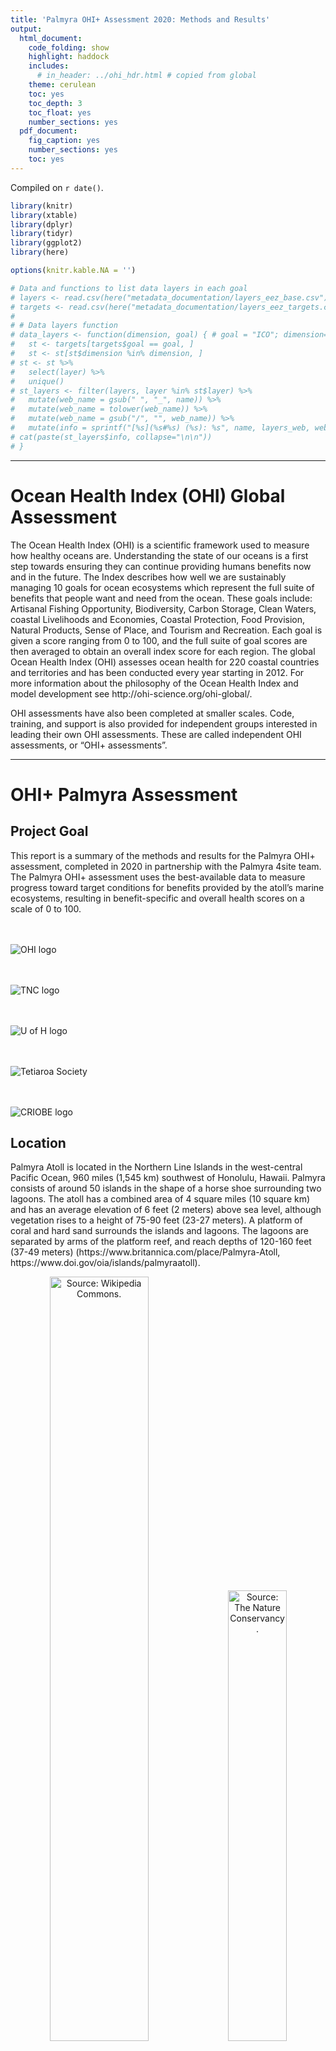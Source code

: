 ```yaml
---
title: 'Palmyra OHI+ Assessment 2020: Methods and Results'
output:
  html_document:
    code_folding: show
    highlight: haddock
    includes:
      # in_header: ../ohi_hdr.html # copied from global
    theme: cerulean
    toc: yes
    toc_depth: 3
    toc_float: yes
    number_sections: yes
  pdf_document:
    fig_caption: yes
    number_sections: yes
    toc: yes
---
```


Compiled on `r date()`.

```r

library(knitr)
library(xtable)
library(dplyr)
library(tidyr)
library(ggplot2)
library(here)

options(knitr.kable.NA = '')

# Data and functions to list data layers in each goal 
# layers <- read.csv(here("metadata_documentation/layers_eez_base.csv"))
# targets <- read.csv(here("metadata_documentation/layers_eez_targets.csv"))
# 
# # Data layers function
# data_layers <- function(dimension, goal) { # goal = "ICO"; dimension=c("status", "trend")
#   st <- targets[targets$goal == goal, ]
#   st <- st[st$dimension %in% dimension, ]
# st <- st %>%
#   select(layer) %>%
#   unique()
# st_layers <- filter(layers, layer %in% st$layer) %>%
#   mutate(web_name = gsub(" ", "_", name)) %>%
#   mutate(web_name = tolower(web_name)) %>%
#   mutate(web_name = gsub("/", "", web_name)) %>%
#   mutate(info = sprintf("[%s](%s#%s) (%s): %s", name, layers_web, web_name, layer, description))
# cat(paste(st_layers$info, collapse="\n\n"))
# }
```

***

# Ocean Health Index (OHI) Global Assessment

The Ocean Health Index (OHI) is a scientific framework used to measure how healthy oceans are. Understanding the state of our oceans is a first step towards ensuring they can continue providing humans benefits now and in the future. The Index describes how well we are sustainably managing 10 goals for ocean ecosystems which represent the full suite of benefits that people want and need from the ocean. These goals include: Artisanal Fishing Opportunity, Biodiversity, Carbon Storage, Clean Waters, coastal Livelihoods and Economies, Coastal Protection, Food Provision, Natural Products, Sense of Place, and Tourism and Recreation. Each goal is given a score ranging from 0 to 100, and the full suite of goal scores are then averaged to obtain an overall index score for each region. The global Ocean Health Index (OHI) assesses ocean health for 220 coastal countries and territories and has been conducted every year starting in 2012. For more information about the philosophy of the Ocean Health Index and model development see http://ohi-science.org/ohi-global/. 

OHI assessments have also been completed at smaller scales. Code, training, and support is also provided for independent groups interested in leading their own OHI assessments. These are called independent OHI assessments, or “OHI+ assessments”.

***

# OHI+ Palmyra Assessment

## Project Goal

This report is a summary of the methods and results for the Palmyra OHI+ assessment, completed in 2020 in partnership with the Palmyra 4site team. The Palmyra OHI+ assessment uses the best-available data to measure progress toward target conditions for benefits provided by the atoll’s marine ecosystems, resulting in benefit-specific and overall health scores on a scale of 0 to 100. 

<div class = "row">
<div class = "col-md-2">
<br><br>![OHI logo](images/ohi-logo.jpg)
</div>

<div class = "col-md-2">
<br><br>![TNC logo](images/tnc-logo.svg)
</div>

<div class = "col-md-4">
<br><br>![U of H logo](images/uhm-logo.png)
</div>

<div class = "col-md-2">
<br><br>![Tetiaroa Society](images/TS-logo.png)
</div>

<div class = "col-md-2">
<br><br>![CRIOBE logo](images/CRIOBE-logo.jpg)
</div>
</div>


## Location

Palmyra Atoll is located in the Northern Line Islands in the west-central Pacific Ocean, 960 miles (1,545 km) southwest of Honolulu, Hawaii. Palmyra consists of around 50 islands in the shape of a horse shoe surrounding two lagoons. The atoll has a combined area of 4 square miles (10 square km) and has an average elevation of 6 feet (2 meters) above sea level, although vegetation rises to a height of 75-90 feet (23-27 meters). A platform of coral and hard sand surrounds the islands and lagoons. The lagoons are separated by arms of the platform reef, and reach depths of 120-160 feet (37-49 meters) (https://www.britannica.com/place/Palmyra-Atoll, https://www.doi.gov/oia/islands/palmyraatoll).

<center>
![Source: [Wikipedia Commons](https://commons.wikimedia.org/wiki/File:Palmyra_Atoll_in_United_States.svg).](images/Palmyra_Atoll_map.png){width=56%} ![Source: [The Nature Conservancy](https://www.nature.org/en-us/get-involved/how-to-help/places-we-protect/palmyra-atoll/).](images/Aerial-Palmyra-Atoll.jpg){width=43%}
</center>

## History

Palmyra Atoll was sighted in 1798 by an American ship, which did not land; but in 1802, the American ship Palmyra made landfall. The atoll was annexed by the Kingdom of Hawaii in 1862 and by Britain in 1889. In 1898 the United States annexed Palmyra as part of the Hawaiian Islands territory (https://www.britannica.com/place/Palmyra-Atoll). 

In the 1940s, the U.S. Navy stationed 6,000 sailors in the atoll. They dredged a seaplane runway which merged the atoll’s two western lagoons into one, and a causeway was built on the remaining reef. The sailors also joined three of the islands into one and built a land plane runway about one mile long, which the U.S. Air Force used until 1961 (https://www.doi.gov/oia/islands/palmyraatoll).

The Nature Conservancy (TNC) purchased Palmyra Atoll in December 2000 from the Fullard-Leo family to protect its unique ecosystem and establish a center for scientific investigation (https://www.nature.org/en-us/about-us/where-we-work/united-states/hawaii/stories-in-hawaii/palmyra-175-years-of-science/). It was declared a U.S. National Wildlife Refuge in January 2001, and includes submerged lands and associated waters out to 12 nautical miles from the atoll (https://www.fws.gov/refuge/Palmyra_Atoll/about.html). Palmyra was designated part of the Pacific Remote Islands Marine National Monument on January 6, 2009, which includes Palmyra Atoll National Wildlife Refuge within its boundaries, and protects it further out to 50 nautical miles (https://www.nature.org/en-us/get-involved/how-to-help/places-we-protect/palmyra-atoll/).


## Natural History

Palmyra’s native vegetation supports one of the largest remaining undisturbed stands of Pisonia beach forest in the Pacific, including native varieties of ferns and shrubs. The atoll’s rich intertidal sand and mudflats provide attractive resting and feeding grounds for migratory seabirds and shorebirds. Sooty terns, red- and white-tailed tropicbirds, several species of boobies, great frigate birds, and white terns are some of the common bird species that nest on Palmyra. The second largest red-footed booby colony in the world is found on the atoll, and more than 200 bristle-thighed curlews, whose worldwide population estimate is only 6,000 individuals, spend their winters on Palmyra. Palmyra’s waters are home to stony corals, giant clams, and over 400 species of fish, and are frequented by Pacific bottle-nosed dolphins, spinner dolphins, and melon headed whales. Threatened green and endangered hawksbill turtles are also found within the lagoon and waters surrounding the atoll. Large populations of the world’s largest land invertebrate, the coconut crab, inhabit Palmyra’s forests along with other crabs (https://www.fws.gov/refuge/Palmyra_Atoll/wildlife_and_habitat/index.html).

Rainforest once dominated the atoll, but copra farming, black rats, and deforestation by the U.S. military during World War II reduced Palmyra’s rainforest to a few patches. Thick groves of introduced coconut palms took its place, which are ill-suited for seabirds. There was a resurgence of native bird and plant life after rats were eradicated from Palmyra in 2011, and a major native rainforest restoration project is now underway. The aim of this project is to flip forest dominance and restore ecological balance to the atoll, which will maximize the seabird-driven nutrient cycle and increase terrestrial and marine ecosystem resilience to climate change impacts (https://www.nature.org/en-us/get-involved/how-to-help/places-we-protect/palmyra-atoll/). 

***

# Maybe a quick summary of the overall results and conclusions.
- paragraph of overall, notable/interesting results
- flower plot
- table: quickly describes goal, score, (data?, reference point? trend?)

***

# Goals: Methods/Result

## Goals Included in Palmyra OHI+ Assessment:

The following goals were included in the Palmyra OHI+ assessment.

### Biodiversity (BD)

People value biodiversity in particular for its existence value. This goal assesses the conservation status of species based on the best available data through two sub-goals: Species (SPP) and Habitats (HAB). Species were assessed because they are what one typically thinks of in relation to biodiversity. Because only a small proportion of marine species worldwide have been mapped and assessed, we also assessed habitats as part of this goal, and considered them a proxy for condition of the broad suite of species that depend on them. We calculate each of these sub-goals separately and weight them equally when calculating the overall goal score.    

#### Habitats (HAB)

The Habitats sub-goal measures the average condition of habitats present on the island that provide critical habitat for a broad range of species. This sub-goal is considered a proxy for the condition of the broad suite of species on Palmyra. The atoll currently supports one of the best remaining coastal strand forests in the world (https://www.islandconservation.org/palmyra-atoll/). Given the importance of this ecosystem, both terrestrial and marine habitats are included in this assessment.   

**Current Status**  

The Habitats sub-goal includes coral reef habitats and rainforest habitats. A score is found for each habitat and then the average is taken to give an overall status score.
<br>   
*Coral Reefs*   

Four zones were used to calculate the coral reef status: back reef, reef crest, fore reef, and lagoon. 

Original raw data included 10 different zones, as shown in the map in Figure 4.1A. The following zones were grouped together to form the four reef zones of interest, as shown on the map in Figure 4.1B:    

 - Back Reef: Not grouped with any other zone   
 - Reef Crest: Reef Crest and Fore Reef  
 - Fore Reef: Bank/Shelf and Bank/Shelf Escarpment      
 - Lagoon: Lagoon and Channel  

<center>
![coral_zones_raw](images/coral_zones_raw.png){width=70%} ![coral_zones_reclass](images/coral_zones_reclassified.png){width=70%}  
</center>
***Figure 4.1 Coral zones.** Map A (top) displays coral zones as shown in the raw data and map B (bottom) shows the coral zones as they have been reclassified for this assessment.* <br>     
The fore reef is reassigned to part of the reef crest to better reflect the position of those data points on the reef. The Bank/Shelf and Bank/Shelf Escarpment are then grouped together and renamed as the fore reef with an additional designation to differentiate the western fore reef and the eastern fore reef. Based on a map of Palmyra, the longitude line 162.075 will be used to divide the fore reef into western and eastern. These groupings follow the zones delineated by NOAA in the Coral Reef Ecosystems Monitoring Report for the Pacific Remote Islands Marine National Monument, available [here](https://repository.library.noaa.gov/view/noaa/23421).  
 
Coral condition is based on the percent of live coral cover in each of the zones. The reference point, or target live coral cover range, for each zone is:   

 - Back Reef:  10-50% live coral cover  
 - Reef Crest: 10-50% live coral cover      
 - Fore Reef:  50-90% live coral cover     
 - Lagoon:     10-50% live coral cover       

The western and eastern fore reef both have the same reference point.   

Coral reef status is first calculated for each zone. The status is calculated as the area of the reef zone falling within or above the reference point category divided by the total area of the reef zone (Equation 4.1).     

$$
status_{zone}~=~\frac { A_{ref} } { A_{total} },  ~~(Eq~4.1) 
$$  

Where $A_{ref}$ is the area of the reef zone falling within or above the reference point category and $A_{total}$ is the total area of the reef zone. For the status calculation we adjust the area of the lagoon to include only the area of the lagoon where coral can reasonably grow. Other zones are not area adjusted due to incomplete knowledge and data. In the future adjusting the area of all zones to include only the area where coral can be expected to grow would strengthen this analysis.          

The overall status score is calculated as the area weighted mean of the status score for each zone. Here we use the total area of the lagoon.
<br>   
*Rainforests*   

The rainforest condition is based on the land area of the rainforest. Invasive coconut palms (*Cocos nucifera*) are limiting the land area that can be occupied by native rainforests. Palmyra has planned coconut palm removal activities, which they hope will increase the land area of native forests.   

The raw data included four vegetation categories: native forests, *Scaevola*, non-vegetated areas, and *Cocos nucifera* (coconut palm). The native forest and *Scaevola* categories were grouped together to find the total forest land area. Non-vegetated areas were excluded from the analysis.   

The rainforest habitat status is calculated based on the area of rainforest currently present compared to the area of rainforest that would exist once 95% of the historic area of coconut palm has been removed (Equation 4.2). The reference point is the rainforest and coconut palm area in 2001.    

$$
status~=~ \frac { A_{current} } { A_{potential} }, ~~(Eq ~4.2) 
$$  

The current rainforest area ($A_{current}$) km^2^ is based on the Burnett, M.W. *et al.* 2019 study where forest is defined as the total area of the *Scaevola* and native forest categories.    

The potential rainforest area ($A_{potential}$) km^2^ is based on a 2001 satellite image showing approximately 43% of the islands are dominated by coconut plantations and 48.2% of the islands are dominated by other vegetation communities as discussed in the [USGS Terrestrial Management Plan](https://pubs.usgs.gov/of/2011/1007/pdf/ofr20111007.pdf). The remaining 8.8% is assumed to be non-vegetated and is excluded from this analysis. The total land area ($A_{total}$) used in these calculations (2.46 km^2^) was derived from a study completed in 2000 (referenced in Burnett *et al* 2019), which is the closest land estimate we could obtain to the 2001 satellite image. The potential rainforest area is calculated as the land area added once 95% of the historic palm plantations are removed plus the original 48.2% of land area that was dominated by rainforests (Equations 4.3 - 4.5).     

$$
A_{potential}~=~A_{added}~+~A_{original} , ~~(Eq ~4.3)
$$

And where   

$$
A_{added}~=~0.95~*~(0.43~*~A_{total}), ~~(Eq~ 4.4)
$$   
$$
A_{original}~=~0.482~*~A_{total}, ~~(Eq~4.5)
$$   

**Trend** 
<br>   
*Coral Reefs* 

The benthic habitat mapping project used to calculate the current status was the first study of its kind on Palmyra Atoll. As no similar studies have been done previously which estimate historic live coral cover across the different reef zones, an estimate of coral trend was derived from the OHI Global Assessment. The OHI global trend data are calculated as a linear trend in coral condition, on a per country basis across all available data from 1975-2006. More information on the coral trend method can be found in the [OHI Global Methods](https://raw.githack.com/OHI-Science/ohi-global/published/documents/methods/Supplement.html#62_biodiversity) documentation, Section 6.2.1. No coral trend was available for Palmyra in the OHI Global Assessment, so instead it was estimated by averaging the trend in coral reef habitats for all countries in Micronesia.
<br>   
*Rainforests* 

The trend in rainforest condition is calculated as the rate of change in forest area per year from 2005-2019. The trend is the five year average change in rainforest area. The linear trend is calculated based on rainforest area in 2005, 2010, 2016, and 2019. 
<br>   
**Data**   

_Status and trend_

```r
#data_layers(goal="HAB", dimension=c("status", "trend"))
```

_Pressure_

```r
#data_layers(goal="HAB", dimension=c("pressure"))
```

_Resilience_

```r
#data_layers(goal="HAB", dimension=c("resilience"))
```
<br> 
**Data Citations**
<br>   
*Coral Reefs* 

Data to calculate the current status of coral reefs were gathered from National Centers for Coastal Ocean Science (NCCOS) benthic habitat mapping project for Palmyra Atoll, completed in 2011. The data are available for download [here](https://products.coastalscience.noaa.gov/collections/benthic/e58palmyra/#horizontalTab3).    

Date Downloaded: June 30, 2020

Citation: U.S. Department of Commerce, National Oceanic and Atmospheric Administration, National Center for Coastal Ocean Sciences. (2011). Palmyra Habitat Maps [Data file]. Retrieved from https://products.coastalscience.noaa.gov/collections/benthic/e58palmyra/
<br>   
*Rainforests* 

Data to calculate the current status of rainforests were gathered from a recent publication on coconut palms in Palmyra completed in 2019. Data were downloaded from Table A1, available [here](https://www.tandfonline.com/doi/figure/10.1080/01431161.2019.1594440?scroll=top&needAccess=true). 

Date Downloaded: July 8, 2020

Citation: Burnett, M.W. *et al.* (2019). "Quantifying coconut palm extent on Pacific islands using spectral textural analysis of very high resolution imagery". *International Journal of Remote Sensing* 40(19): 7329-7355   
  [Available here](https://www.tandfonline.com/doi/epub/10.1080/01431161.2019.1594440?needAccess=true). 
  
2001 Reference Point: The 2001 reference point comes from a satellite image of the island that is discussed in the 2011 Terrestrial Forest Management Plan.  

Citation: Hathaway, S.A., McEachern K., & Fisher, R.N. (2011). "Terrestrial Forest Management Plan for Palmyra Atoll". U.S. Geological Survey Open-File Report 2011-1007.  
  [Available here](https://permanent.fdlp.gov/gpo119875/ofr20111007.pdf)  
  
There have been no studies using the same methodology to track the area of forests and coconut palm on the island over time. Therefore, data to calculate the trend in rainforest condition are estimated from three additional studies that included some estimate of percent cover of coconut palms and total land area.    

2005: The 2005 data was obtained from Alex Wegmann at The Nature Conservancy on July 31, 2020. Shapefiles were compiled as part of Alex Wegmann's PhD dissertation.  

2010: The 2010 data is estimated from a study on invasive rats that quantified the percent of land area on each islet occupied by *Cocos nucifera* (Table 1).    

Citation: Lafferty, K.D. et al. (2010). "Stomach nematodes (*Mastophorus muris*) in rats (*Rattus rattus*) are associated with coconut (*Cocos nucifera*) habitat at Palmyra Atoll. *Journal of Parasitology* 96(1): 16-20.   
  [Available here](https://bioone.org/journals/Journal-of-Parasitology/volume-96/issue-1/GE-2180.1/Stomach-Nematodes-Mastophorus-muris-in-Rats-Rattus-rattus-Are-Associated/10.1645/GE-2180.1.full)   
  
2016: The 2016 data is estimated using a U.S. Geological Survey vegetation community mapping project for Palmyra Atoll. Vegetation maps were completed in October 2016 and published in June 2019. Data is available for download [here](https://www.sciencebase.gov/catalog/item/5c66fc5be4b0fe48cb3aca49).   

Date Downloaded: July 2, 2020  

Citation: Struckhoff, M.A., 2019, Woody species crown and vegetation community data, Palmyra Atoll, 2016: U.S. Geological Survey data release, https://doi.org/10.5066/P9GMPVIO.  
<br>   

#### Species (SPP)

The Species sub-goal aims to assess the average condition of species in Palmyra. Both marine and terrestrial species are included in this sub-goal.    
 
**Current Status** 

A list of species occurring in Palmyra was created using IUCN range maps and supplemented with fish and bird lists obtained from The Nature Conservancy for a total of 587 species. Species condition was pulled from the IUCN Red List (IUCN 2020).   

The reference point for the Species sub-goal is all species have an IUCN status of "Least Concern".   

Threat weights, were assigned based on the IUCN threat categories status of each species, following the weighting schemes developed by Butchart *et al* (2007) (Table 4.1). For the purposes of this analysis, we included only data for extant species for which sufficient data were available to conduct an assessment. We did not include the Data Deficient classification as assessed species following previously published guidelines for a mid-point approach (Schipper *et al.* 2008; Hoffmann *et al.* 2010).
<br>   
***Table 4.1. Weights for assessment of species status based on IUCN risk categories.***

| Risk Category   | IUCN code | Weight|
|-----------------|-----------|-------|
| Least Concern   |     LC    |  0.0  |  
| Near Threatened |     NT    |  0.2  |
| Vulnerable      |     VU    |  0.4  |
| Endangered      |     EN    |  0.6  |
| Critically Endangered | CR  |  0.8  |
| Extinct         |     EX    |  1.0  |   
  
The species fall within 10 different taxonomic classes and to avoid over weighting, the status is first calculated for each class as the average of the extinction risk scores. An overall extinction risk status is then found by averaging the extinction risk score of all 10 classes. Finally, the score is rescaled so a risk factor of 0.75 is equal to zero (Equation 4.6).   

$$
status~=~ \frac { (0.75~-~risk_{avg}) } {0.75}, ~~~~(Eq ~4.6)
$$   

Where $risk_avg$ is the average extinction risk score, found by averaging the mean extinction risk score of all 10 classes. 

This assigns a score of 0 when 75% species are extinct, a level comparable to the five documented mass extinctions (Barnosky *et al.* 2011) and would constitute a catastrophic loss of biodiversity.
<br>    
**Trend** 

The species trend is calculated using data the IUCN provides for current and past assessments of species. Discrete species assessments between 1965-2020 are used to estimate annual change in IUCN risk status for each species. Species trend is evaluated for species with more than two past assessments. Trend for species with less than two past assessments is estimated using the population trend noted in species history information. We then summarize these species trend values for each region using the same general approach used to calculate status.
<br>   
**Data**

_Status and trend_

```r
#data_layers(goal="SPP", dimension=c("status", "trend"))
```

_Pressure_

```r
#data_layers(goal="SPP", dimension=c("pressure"))
```

_Resilience_

```r
#data_layers(goal="SPP", dimension=c("resilience"))
```
<br> 
**Data Citations**   

The original species list, species condition and historic assessments are based on the IUCN Red List.    

Date Accessed: June 9, 2020   

Citation: IUCN 2020. IUCN Red List of Threatened Species. Version 2020-1 <www.iucnredlist.org>.  

Additional species lists were provided by Alex Wegmann at The Nature Conservancy on July 8, 2020
<br>   

### Clean Waters (CW)

People value marine waters that are free of pollution and debris for aesthetic and health reasons. Although Palmyra has a limited population, people are sensitive to pollution and debris in areas they access for recreation or other purposes as well as for simply knowing that clean waters exist. Due to limited data availability, this goal includes two sources of pollution - marine debris and soil contamination. The main source of pollution on the island is marine debris from the fishing aggregation devices (FADs) and the military history of the island has left a legacy of soil contamination. The overall Clean Waters score is the geometric mean of these two layer scores. This goal scores highest when the contamination level is zero.
<br>   
**Current Status**   
The current status for the Clean Waters goal is the geometric mean of the status of the two layers: marine debris and soil contamination.
<br>   
*Marine Debris*  

Marine debris current status is calculated based on the number of annual grounded FADs. The reference point for marine debris is to reduce FAD groundings by 50% of the highest annual recorded number of groundings between 2009-2019. The highest annual groundings occurred in 2016, with 12 groundings, so the reference point will be 6 annual FAD groundings. Any year where six or less FAD groundings were recorded will receive a perfect score.

The current status is scaled between 0-1 by subtracting the reference point from the number of groundings and then dividing by the reference point (Equation 4.7).     

$$
status~=~ \frac { (fad_{y}~-~fad_{ref}) } { fad_{ref} }, ~~~(Eq ~4.7)
$$   

Where $fad_{y}$ is the yearly number of recorded FAD groundings and $fad_{ref}$ is the reference point number of 6 annual FAD groundings.  

This gives high scores to years with greater levels of marine debris. This status is used as a pressure layer. The final status layer for the Clean Waters goal is the inverse of this status score, found using 1 - status.
<br>   
*Soil Contamination*   

The current status is based on the observed concentration of each element (mg/kg wet weight). A total of 155 sites were sampled in 2008 and an additional 41 sites were sampled in 2010. At each site concentrations were recorded for 13 elements: antimony (Sb), arsenic (As), chromium (Cr), cobalt (Co), copper (Cu), iron (Fe), lead (Pb), manganese (Mn), nickel (Ni), phosphorus (P), sulfur (S), titanium (Ti), and zinc (Zn). However, only 9 elements are included in the analysis. Iron is generally considered non-toxic and titanium, sulfur, and phosphorus were detected but do not have established Threshold Effects Levels (TELs) or ecological soil screening levels (Eco-SSLs); therefore, they will be excluded from the analysis.  

Two different reference levels will be used to scale the contamination scores from 0-1. A TEL will be used to first scale values from 0 - 0.5. Any observed concentration equal to the TEL will receive a score of 0.5. The TEL are the lower end of values below which harmful impacts are not likely to be observed. The upper end of the scores will be based on the Probable Effect Level (PEL); this represents a value above which harmful impacts are likely to be observed. Any observed concentration above the PEL will be assigned a score of 1.  

<u>TEL</u>   

TEL reference levels were assigned based on the TELs established by the U.S. Environmental Protection Agency for marine sediments and the lowest established Eco-SSLs for any taxonomic group. TEL and Eco-SSL values (mg/km dry weight) for the most frequently detected contaminants on Palmyra (Table 4.2) are replicated from Table 1 of Struckhoff *et al* 2018.
<br>   
***Table 4.2. Midpoint reference levels.** Threshold Effect Levels (TELs) and Ecological soil screening levels (Eco-SSLs) for the main contaminants found in soils around Palmyra. NA indicates a toxicity threshold has not been established. These values are used as the midpoint reference levels in the status calculation.*           

| Contaminant | Symbol | TEL   | Eco-SSL |
|-------------|--------|-------|---------|
| Antimony    | Sb     | NA    | 78      |
| Arsenic     | As     | 7.24  | 18      |
| Chromium    | Cr     | 52.3  | 26      |
| Colbalt     | Co     | NA    | 13      |
| Copper      | Cu     | 118.7 | 28      |
| Lead        | Pb     | 30.24 | 11      |
| Manganese   | Mn     | NA    | 220     |
| Nickel      | Ni     | 15.9  | 38      |
| Zinc        | Zn     | 124   | 46      |. 

TELs are used for marine sediments and the lowest Eco-SSL is used for soil samples. Where no TEL is established, the lowest Eco-SSL is used in its place. The table reports thresholds in mg/kg of dry weight, however most of the samples collected were made on moist samples. Struckoff *et al* 2018 notes:   

"Soil moisture values between 15 and 25% can reduce measured sample concentrations from 70 to 80% relative to lab-confirmed concentrations (U.S. Environmental Protection Agency, 2015). Given that most measurements were made on moist samples, XRF values reported above TELs or SSLs are conservative estimates of threshold exceedance."  

<u>PEL</u>   

For soil samples, the Canadian freshwater contamination PELs (mg/kg dry weight) are used (Table 4.3), as these are more conservative than the marine contamination levels. Consensus-based freshwater PELs were established in 2000. Concentrations were replicated from Table 3 in MacDonald *et al* 2000.
<br>   
***Table 4.3. Soil sample upper reference levels** Freshwater contamination Probable Effect Levels (PELs) for the main contaminants found in soils around Palmyra. These levels are used as the upper reference level for soil samples in the status calculation.*   

| Contaminant | Symbol | PEL   | 
|-------------|--------|-------|
| Arsenic     | As     | 17    |
| Chromium    | Cr     | 90    |
| Copper      | Cu     | 197   |
| Lead        | Pb     | 91.3  |
| Nickel      | Ni     | 36    |
| Zinc        | Zn     | 315   | 

Marine sediment PELs (mg/kg of dry weight) are obtained from NOAA guidelines established in 1999 (Table 4.4). These are called Effect Range Median (ERM) levels, which is the NOAA equivalent of PELs. Concentrations were obtained from Table 1 in the NOAA 1999 guidance.
<br>   
**Table 4.4. Marine sediment upper reference levels.** Marine sediment Probable Effect Levels (PELs) for the main contaminants found in soils around Palmyra. These levels are used as the upper reference level for marine sediment samples in the status calculation.*   

| Contaminant | Symbol | PEL   | 
|-------------|--------|-------|
| Arsenic     | As     | 70    |
| Chromium    | Cr     | 370   |
| Copper      | Cu     | 270   |
| Lead        | Pb     | 218   |
| Nickel      | Ni     | 51.6  |
| Zinc        | Zn     | 410   |

No PELs are available for Antimony, Colbalt, and Manganese. For these we will approximate an upper limit that is one order of magnitude higher than the established TEL or Eco-SSL.  

Contaminants are scaled 0-1 using a midpoint level, (TEL or ECO-SSl) and an upper level (PELs). A status is then calculated for each site using the geometric mean of the 9 contaminants (Equation 4.8).  
$$
status_{site} = \sqrt [ 9 ]{ As~*~Cr~*~Co~*~Cu~*~Pb~*~Mn~*~Ni~*~Sb~*~Zn ~},  ~~(Eq ~4.8)
$$ 
Finally, an overall status is found using an area weighted mean of the site status (Equation 4.9):      

$$ 
status~=~\frac { \displaystyle\sum _{ i=1 }^{ N }{ { A }_{ i }{ s }_{ i } } } { \displaystyle\sum _{ i=1 }^{ N } { A }_{ i } }, ~~(Eq ~4.9)
$$
where $A_i$ is the area and $s_i$ is the status of contamination for each site $i$.  

This gives high scores to years with greater levels of contamination. This status is used as a pressure layer. The final status layer for the Clean Waters goal is the inverse of this status score, found using 1 - status.
<br>   
**Trend**
<br>   
*Marine Debris*   

The trend in marine debris is calculated as the rate of change in the number of grounded fishing aggregation devices from 2014 - 2020.
<br>  
*Soil Contamination*   

This the first study on soil contamination done for Palmyra Atoll, although a second study is currently underway. Contamination sources are remnants of military action on the island during World War II. Based on the minimal change in current status from 2008 to 2010, we are assuming that there has been no change in contamination levels. Therefore, a trend of 0 is being used until additional information is obtained.
<br>   
**Data**

_Status and trend_

```r
#data_layers(goal="CW", dimension=c("status", "trend"))
```

_Pressure_

```r
#data_layers(goal="CW", dimension=c("pressure"))
```

_Resilience_

```r
#data_layers(goal="CW", dimension=c("resilience"))
```
<br> 
**Data Citations**   

*Marine Debris*   

Data to calculate the marine debris layer come from a table of FADs found ashore on Palmyra Atoll. Data were obtained from Alex Wegmann at The Nature Conservancy on July 8, 2020.
<br>   
*Soil Contamination*   

Data for this layer come from an elemental soil contamination study completed by the U.S. Geological Survey at sites on Palmyra Atoll in 2008 and 2010. Data were published in 2017 and can be accessed [here](https://www.sciencebase.gov/catalog/item/5925b2cae4b0b7ff9fb3ca3d).  

Date Downloaded: July 28, 2020   

Citation: Struckhoff, M.A., Papoulias, D.M., Orazio, C.E., Annis, M.L., Shaver, D.K. and Tillitt, D.E., 2017, Geospatial data of elemental contamination at Palmyra Atoll, 2008 and 2010: U.S. Geological Survey data release, https://doi.org/10.5066/F74F1P00  

The reference levels were obtained from the following sources:  

<u>TELs and Eco-SSLs</u>   

Citation: Struckhoff, M.A., Orazio, C.E., Tillitt, D.E., Shaver, D.K., and Papoulias, D.M. (2018). Mapping elemental contamination on Palmyra Atoll National Wildlife Refuge. *Marine Pollution Bulletin*, 128: 97-105. https://doi.org/10.1016/j.marpolbul.2017.12.065.  

<u>PELs and ERMs</u>   

Citation: MacDonald, D.D., Ingersol, C.G., and Berger, T.A. (2000). Development and Evaluation of Consensus-Based Sediment Quality Guidelines for Freshwater Contamination. *Archives of Environmental Contamination and Toxicology.* 39:20-31. DOI: 10.1007/s002440010075   
    Available [here](https://link.springer.com/content/pdf/10.1007/s002440010075.pdf)   

Citation: National Oceanic and Atmospheric Administration. (1999). Sediment Quality Guidelines developed for the National Status and Trend Program. 

### Habitat Services (HS)

The Habitat Services (HS) goal measures additional services provided by habitats on Palmyra in addition to supporting biodiversity. The Habitat Services goal is made up of two equally weighted sub-goals, Carbon Storage (CS) and Coastal Protection (CP).
<br>   

####  Carbon Storage (CS) 

The Carbon Storage sub-goal measures the health of carbon storing habitats. In Palmyra, the only Carbon Storage habitat is the terrestrial rainforest. We use data on habitat extent in the same manner as Biodiversity: Habitats sub-goal. Since only one habitat is included, there are no Carbon Storage weights used in the calculation.  

**Current Status**   

The Carbon Storage subgoal is based on the percent cover of native tree species on the island. 

The following tree species are included in the mapping project raw data and we have designated if they are native or nonnative (Table 4.5). Category designations were assigned based on species lists found in Tables 1 and 2 of the U.S. Geological Survey 2011 Terrestrial Forest Management Plan for Palmyra Atoll, found [here](https://permanent.fdlp.gov/gpo119875/ofr20111007.pdf).
<br>   
***Table 4.5. Tree species classifications.***   

| Species                      | Classification | 
|------------------------------|----------------| 
| *Araucaria*                  | Nonnative      |  
| *Artocarpus altilis*         | Nonnative      |
| *Barringtonia asiatica*      | Native         |
| *Calophyllum inophyllum*     | Nonnative      |  
| *Casuarina equisetifolia*    | Nonnative      |    
| *Coccoloba uvifera*          | Nonnative      |
| *Cocos nucifera*             | Nonnative      | 
| *Cordia subcordata*          | Native         |  
| *Guettarda speciosa*         | Native         | 
| *Heliotropium foertherianum* | Native         | 
| *Hernandia nymphaeifolia*    | Native         |    
| *Hibiscus tiliaceus*         | Nonnative      | 
| *Ipomoea*                    | Native         |     
| *Nephrolepis*                | Nonnative      |
| *Pandanus tectorius*         | Native         |  
| *Phymatosorus scolopendria*  | Native         |
| *Pisonia grandis*            | Native         |
| *Premna serratifolia*        | Native         | 
| *Scaevola taccada*           | Native         |
| *Terminalia catappa*         | Nonnative      |   
 
Unknown tree species and standing water were excluded from the analysis, as were *Ipomoea* and *Nephrolepis* since they are not trees.      

The reference point for Carbon Storage is 95% of the forest area dominated by native tree species.  
 
Current status is calculated as the current percent of forest dominated by native trees in year (y) over the reference point percentage (Equation 4.10).    

$$
status~=~ \frac {percent~cover_{y} } {percent~cover_{ref} }~,  ~~~(Eq ~4.10)
$$
<br>   
**Trend**   

The Carbon Storage trend will use the same data as the rainforest condition trend calculated for the Biodiversity: Habitats sub-goal. 

There is a lack of historic data categorizing forests as native or nonnative to the level of detail used in the Carbon Storage status calculation. Therefore, the best estimate for trend is based on the trend in the condition and extent of rainforest habitats. If rainforests are healthy and growing in extent, there will be better opportunities for carbon storage. For details on the methodology for calculating rainforest trend refer to the Biodiversity: Habitats sub-goal.
<br>   
**Data**  

_Status and trend_

```r
#data_layers(goal="CS", dimension=c("status", "trend"))
```

_Pressure_

```r
#data_layers(goal="CS", dimension=c("pressure"))
```

_Resilience_

```r
#data_layers(goal="CS", dimension=c("resilience"))
```
<br> 
**Data Citations**   

Data for the Carbon Storage status come from tree cover surveys completed as part of the U.S. Geological Survey vegetation community mapping project for Palmyra Atoll. Vegetation maps were completed in October 2016 and published in June 2019. The data is available for download [here](https://www.sciencebase.gov/catalog/item/5c66fc5be4b0fe48cb3aca49).    

Date Downloaded: July 7, 2020       

Citation: Struckhoff, M.A., 2019, Woody species crown and vegetation community data, Palmyra Atoll, 2016: U.S. Geological Survey data release, https://doi.org/10.5066/P9GMPVIO.  

The Carbon Storage trend uses the data from the rainforest trend calculated for the Biodiversity: Habitats subgoal. For details on the data used for calculating rainforest trend refer to the Biodiversity: Habitats sub-goal.  
<br>   

#### Coastal Protection (CP)

The Coastal Protection sub-goal measures the health of habitats that contribute to coastal protection from storm surge, flooding, and sea level rise. In Palmyra, the only Coastal Protection habitat are coral reefs. We use data on habitat extent in the same manner as the Biodiversity: Habitats sub-goal.   

**Current Status**   

The Coastal Protection current status is found using the condition and extent of coral reef habitat. Coral condition is the current condition of coral reef habitat relative to the reference point. This is the same as the coral status calculated in the Biodiversity: Habitats sub-goal. For more information about how the condition of coral reef status is calculated, refer to the methodology for the Biodiversity: Habitats sub-goal. The extent of coral reefs is calculated as the total reef area.   

The Coastal Protection status is calculated as the relative health of the habitats that provide coastal protection weighted by their area and protectiveness rank (Equation 4.11).     

$$
status~=~ \frac { (C~*~A~*~w) } { (A~*~w) }~, ~~~(Eq ~4.11) 
$$   

Where $C$ is the condition of coral habitats as defined above, $A$ is the area of coral reef habitat, and $w$ is the protectiveness rank for coral reefs. Coral reefs are the only habitat included in the Coastal Protection sub-goal for Palmyra, so the protectiveness rank and area cancels out, leaving the current status for Coastal Protection equivalent to the coral reef condition calculated in the Biodiversity: Habitats sub-goal.
<br>   
**Trend**   

The Coastal Protection trend will use the same data as the coral condition trend calculated for the Biodiversity: Habitats sub-goal. 

Coral condition is lacking historic data for all areas of the reef used to estimate current status (fore reef, reef crest, back reef, and lagoon). Therefore, the trend of coral condition will be estimated using the OHI global data. The OHI global trend data is calculated as a linear trend in coral condition, calculated on a per country basis across all available data from 1975-2006. More information on the coral trend method can be found in the [OHI Global Methods](https://raw.githack.com/OHI-Science/ohi-global/published/documents/methods/Supplement.html#62_biodiversity) documentation, Section 6.2.1. No coral trend was available for Palmyra in the OHI Global Assessment, so instead it was estimated by averaging the trend in coral reef habitats for all countries in Micronesia.
<br>   
**Data**   

_Status and trend_

```r
#data_layers(goal="CP", dimension=c("status", "trend"))
```

_Pressure_

```r
#data_layers(goal="CP", dimension=c("pressure"))
```

_Resilience_

```r
#data_layers(goal="CP", dimension=c("resilience"))
```
<br>    

**Data Citations**   

Coral reef extent and condition data are the same data used in the coral habitat status layer. Coral reef data were gathered from National Centers for Coastal Ocean Science (NCCOS) benthic habitat mapping project for Palmyra Atoll, completed in 2011. The data is available for download [here](https://products.coastalscience.noaa.gov/collections/benthic/e58palmyra/#horizontalTab3).    

Date Downloaded: June 30, 2020

Citation: U.S. Department of Commerce, National Oceanic and Atmospheric Administration, National Center for Coastal Ocean Sciences. (2011). Palmyra Habitat Maps [Data file]. Retrieved from https://products.coastalscience.noaa.gov/collections/benthic/e58palmyra/   

### Research (RS)

This goal attempts to capture the aspects of the marine and terrestrial environment that support scientific research on Palmyra Atoll. Healthy ecosystems on the island support research and advance scientific understanding. The research goal is based on three equally weighted layers: employment, research funding, and scientific publications.
<br>   

**Current Status**   

Current status for the research goal is the average of the layer scores for: employment, research funding, and scientific publications.
<br>   
*Employment*  

The employment layer is calculated based on the number of full time equivalent (FTE) positions in conservation science supported by The Nature Conservancy. The reference point for employment is five FTE positions. Status scores are re-scaled to 0-1 by dividing the number of FTE positions by the reference point (Equation 4.12). Any value over one is given a score of 1.     

$$
status~=~ \frac { FTE_{y} } { FTE_{ref} }, ~~(Eq ~4.12)
$$  

Where $FTE_{y}$ is the number of full-time equivalent positions in year (y) and $FTE_{ref}$ is the FTE positions reference point.     
<br>   
*Research Funding*   

<br>   
*Scientific Publications*   

The publications layer is calculated based on the number of scientific studies published about resources on Palmyra each year. The reference point is 10 annual publications. Status scores are re-scaled to 0-1 by dividing the number of scientific publications by the reference point (Equation 4.13).  

$$
status~=~ \frac { pubs_{y} } { pubs_{ref} },  ~~(Eq ~4.13)
$$  

Where $pubs_{y}$ is the number of scientific publications in year (y) and $pubs_{ref}$ is the number of publications reference point.
<br>   
**Trend**   

*Employment*   

The trend in employment is calculated as the rate of change in the number of full-time equivalent positions from 2014-2020. 
<br>  
*Research Funding*   
<br>   
*Scientific Publications*   

The trend in scientific publications is calculated as the rate of change in the number of scientific papers published annually from 2014-2020.
<br>   
**Data**   

_Status and trend_

```r
#data_layers(goal="RS", dimension=c("status", "trend"))
```

_Pressure_

```r
#data_layers(goal="RS", dimension=c("pressure"))
```

_Resilience_

```r
#data_layers(goal="RS", dimension=c("resilience"))
```
<br>   
**Data Citations**   

*Employment*   
Data for this layer were gathered through verbal communication with Alex Wegmann at The Nature Conservancy on July 8, 2020.   

*Scientific Publications*   
Data for this layer comes from a scientific library containing all scientific publications relating to natural resources on Palmyra Atoll. This scientific library was obtained from Alex Wegmann at The Nature Conservancy on June 17, 2020.  

### Resource Access Opportunity (RAO)

This goal is intended to measure access to recreational fishing opportunities on Palmyra Atoll. Access to recreational fishing is mandated within the National Wildlife Refuge by the U.S. Fish and Wildlife Service. 

**Current Status**   

Current status is based on the number of fish caught per year compared to the reference point. The reference point is up to 20 fish caught per year for sustenance fishing. The status score is scaled such that any catch three times or more than three times higher than the reference point is given a score of zero (Equation 4.14):       

$$
status~=~ \frac { (c_{y}~-~c_{ref,y}) } { s },  ~~(Eq ~4.14)
$$ 
where $c_{y}$ is the number of fish caught in year (y), $c_{ref,y}$ is the reference point catch in year (y), and $s$ is the scaling coefficient used to adjust any catch level at or higher than three times the reference point to a score of zero. Any scores higher than one are given a one and any scores lower than zero are given a zero. This method of scoring is based on The Nature Conservancy's management goals to keep fishing at or below the reference point level and reflective of the view that fishing at more than three times the reference point would cause unnecessary damage to the ecosystem.       
<br>   
**Trend** 

The trend for tourism and recreation is calculated as the rate of change in the number of annual private vessels visiting the island from 2014-2020.
<br>   
**Data**   

_Status and trend_

```r
#data_layers(goal="RAO", dimension=c("status", "trend"))
```

_Pressure_

```r
#data_layers(goal="RAO", dimension=c("pressure"))
```

_Resilience_

```r
#data_layers(goal="RAO", dimension=c("resilience"))
```
<br>   
**Data Citations**   

Data to inform this layer were obtained via email from Alex Wegmann at The Nature Conservancy and Stephan Kropidlowski from U.S. Fish and Wildlife Service on August 17, 2020.  

### Sense of Place (SP)

This goal attempts to capture the aspects of the coastal and marine system that people value as part of their cultural identity. This definition includes people living near the ocean and those who live far from it but still derive a sense of identity or value from knowing particular places or species exist. While there are only a small handful of residents on Palmyra, the island's pristine ecosystems are valued by scientists, researchers, and conservationists among others. This goal is calculated using two equally weighted sub-goals: iconic species (ICO) and lasting special places (LSP).   

#### Iconic Species (ICO)

Iconic species are those that are relevant to local cultural identity through their relationship to one or more of the following: 1) traditional activities such as fishing, hunting or commerce; 2) local ethnic or religious practices; 3) existence value; and 4) locally-recognized aesthetic value (e.g., touristic attractions/common subjects for art such as whales). Ultimately, almost any species can be iconic to someone, and so the intent with this goal was to focus on those species widely seen as iconic from a cultural or existence value (rather than a livelihoods or extractive reason). 

A primary iconic species for Palmyra was gathered based on species listed on the U.S. Fish and Wildlife Service webpage for the Palmyra Atoll National Wildlife Refuge. This list was supplemented with species identified as globally iconic (World Wildlife Fund Flagship species and Priority species) or regionally iconic (based upon World Wildlife Fund regional/local priority species and nation-specific lists) from the OHI Global Assessment. A total of 23 species were included in the iconic species list.      

**Current Status**

A score was assigned for each species based on its conservation status (Table 4.6).
<br>   
***Table 4.6. Category scores for iconic species based on IUCN conservation status.***    

| Category        | IUCN code | Weight|
|-----------------|-----------|-------|
| Extinct         |     EX    |  0.0  |
| Critically Endangered | CR  |  0.2  |
| Endangered      |     EN    |  0.4  |
| Vulnerable      |     VU    |  0.6  |
| Near Threatened |     NT    |  0.8  |
| Least Concern   |     LC    |  1.0  |   

The reference point is 100% of species have a status of "Least Concern". The status is found by averaging the IUCN category score for each of the species on the iconic species list (Equation 4.15).   

$$
status~=~ \frac { \displaystyle\sum_{ i=EX }^{ LC }{ S_{i}~*~w_{i} }  }{ \displaystyle\sum_{ i=EX }^{ LC }{ S_{i} }  }, ~~(Eq. ~4.15)
$$

where for each IUCN threat category $i$, $S_{i}$ is the number of assessed species and $w_{i}$ is the score (Table 4.6).
<br>   
**Trend**

The iconic species trend is calculated as a linear change in iconic species status from 2014 - 2020.
<br>   
**Data**   

_Status and trend_

```r
#data_layers(goal="ICO", dimension=c("status", "trend"))
```

_Pressure_

```r
#data_layers(goal="ICO", dimension=c("pressure"))
```

_Resilience_

```r
#data_layers(goal="ICO", dimension=c("resilience"))
```
<br>   
**Data Citations**   

A list of iconic species was created based on species listed on the U.S. Fish an Wildlife Service webpage for the Palmyra Atoll National Wildlife Refuge. 

Data Accessed: June 4, 2020   

Citation: U.S. Fish and Wildlife Service. (2016, January 14). Wildlife and Habitat. Retrieved from <https://www.fws.gov/refuge/Palmyra_Atoll/wildlife_and_habitat/index.html> 

Additional iconic species and species status were derived from the IUCN Red List.    

Date Accessed: June 9, 2020   

Citation: IUCN 2020. IUCN Red List of Threatened Species. Version 2020-1 <www.iucnredlist.org>.  
<br>      

#### Lasting Special Places (LSP)

The lasting special places subgoal focuses on geographic locations that hold particular value for aesthetic, spiritual, cultural, recreational or existence reasons (TRC 2004). For this subgoal, we assume areas that are protected indicate special places (i.e., the effort to protect them suggests they are important places). Clearly this is an imperfect assumption but in many cases it will be true. For Palmyra we are looking at both offshore protected areas, within three nautical miles of the shoreline, and inland protected areas. The entire island is considered when considering the percent of inland protected area.
<br>   
**Current Status** 

The current status is calculated by averaging the score for protected areas offshore and inland. The reference point is 99% of all offshore and inland areas protected. The status for offshore and inland protected areas is found by comparing the percentage of the area protected to the reference point (Equations 4.16, 4.17). 

$$
status_{offshore}~=~ \frac { pa_{offshore} } { pa_{offshore, ref} }, ~~(Eq ~4.16)
$$   
<br>    
$$
status_{inland}~=~ \frac { pa_{inland}} { pa_{inland, ref} },  ~~(Eq ~4.17)
$$    

Where $pa_{offshore}$, $pa_{inland}$ is the percentage of offshore and inland areas, respectively, that is protected and $pa_{offshore,ref}$, $pa_{inland,ref}$ are the reference point percentages of protected areas offshore and inland, respectively.  

Finally, the status of offshore and inland areas are averaged to find the overall status.
<br>   
**Trend**

The trend for the lasting special places subgoal is calculated as the linear change in percent protected areas from 2014 - 2020.
<br>   
**Data**   

_Status and trend_

```r
#data_layers(goal="LSP", dimension=c("status", "trend"))
```

_Pressure_

```r
#data_layers(goal="LSP", dimension=c("pressure"))
```

_Resilience_

```r
#data_layers(goal="LSP", dimension=c("resilience"))
```
<br>   
**Data Citations**   
Data were obtained verbally from Alex Wegmann at The Nature Conservancy on June 29, 2020. 

### Tourism and Recreation (TR)

This goal is intended to measure access to tourism and recreation on Palmyra Atoll. Although the atoll is protected, a limited number of private tourists visit the island each year via boat.   

**Current Status**   

Current status is based on the number of private visiting vessels per year compared to the reference point. The reference point is up to 6 visiting vessels per year. The status score is scaled such that any year with vessel visits three times or more than three times higher than the reference point is given a score of zero (Equation 4.18):       

$$
status~=~ \frac { (v_{y}~-~v_{ref,y}) } { s },  ~~(Eq ~4.18)
$$
where $v_{y}$ is the number of private visiting vessels in year (y), $v_{ref,y}$ is the reference point for private visiting vessels in year (y), and $s$ is the scaling coefficient used to adjust any visitation levels at or above three times the reference point to a score of zero. Any scores higher than one are given a one and any scores lower than zero are given a zero. This method of scoring is based on The Nature Conservancy's management goals to keep tourism at or below the reference point level and reflective of the view that having triple the number of private vessels visiting each year would incur undesirable biosecurity risks and/or divert resources away from TNC's core mission.   
<br>
**Trend**   

The trend for tourism and recreation is calculated as the rate of change in the number of annual private vessels visiting the island from 2014-2020.
<br>   
**Data**  

_Status and trend_

```r
#data_layers(goal="TR", dimension=c("status", "trend"))
```

_Pressure_

```r
#data_layers(goal="TR", dimension=c("pressure"))
```

_Resilience_

```r
#data_layers(goal="TR", dimension=c("resilience"))
```
<br>   
**Data Citations**   

Data to inform this layer were obtained via email from Alex Wegmann at The Nature Conservancy and Stephan Kropidlowski from U.S. Fish and Wildlife Service on August 17, 2020.  

## Goals Not Included in Palmyra OHI+ Assessment:

The following goals that are typically included in the OHI Global Assessment were not included in the Palmyra OHI+ assessment:

### Food Provision (FP)

One of the most fundamental services the ocean provides people is the provision of seafood. The Food Provision goal measures the amount of seafood sustainably harvested within an EEZ or region through any means for use primarily in human consumption and thus includes wild-caught commercial fisheries, mariculture, and artisanal-scale and recreational fisheries. 

Palmyra Atoll supports approximately five full-time employees and a number of visiting researchers and scientists. While sustenance fishing is permitted, it is not a primary source of food for residents on the island and the number of permitted fishing days is minimal. Therefore, this goal was not included in this OHI+ assessment.  

### Artisanal Fishing Opportunity (AO)

Artisanal fishing, often also called small-scale fishing, provides a critical source of food, nutrition, poverty alleviation, and livelihood opportunities for many people around the world, in particular in developing nations (Allison & Ellis 2001). Artisanal fishing refers to fisheries involving households, cooperatives, or small firms (as opposed to large, commercial companies) that use relatively small amounts of capital and energy and small fishing vessels (if any), make relatively short fishing trips, and use fish mainly for local consumption or trade. 

This type of fishing activity does not occur on Palmyra Atoll and therefore is not included in this OHI+ assessment. The ability to access sustenance fishing is considered in the Resource Access Opportunities goal.  

### Natural Products (NP)

In many countries the harvest of non-food natural products is important for local economies and can also be traded internationally. The sustainable harvest of these products is therefore an important component of a healthy ocean. This goal assesses the ability of countries to maximize the sustainable harvest of living marine resources, such as corals, shells, seaweeds, and fish for the aquarium trade. 

This type of harvesting of natural products for sale or trade does not occur on Palmyra Atoll and therefore is not included in this OHI+ assessment.   

### Livelihoods & Economies (LE)

The jobs and revenue produced from marine-related industries are clearly of huge value to many people, even those who do not directly participate in the industries but value community identity, tax revenue, and indirect economic and social impacts of a stable coastal economy. This goal measures both livelihood quantity and job quality.   

The typical marine-related jobs, which are included in the Livelihoods and Economies goal, are not relevant to the economy on Palmyra Atoll. The conservation science jobs supported by the island and funds raised to support conservation science are included as part of the Research goal.   

## Pressures 

The pressure score, p, describes the cumulative pressures acting on a goal which suppress the goal score. Pressure scores range from 0 to 1, they are calculated for each goal and include both ecological (pE) and social pressures (pS) (Table 4.7, Figure 4.2), such that:   

$$
{ p }\quad =\quad \gamma *{ p }_{ E }\quad +\quad (1-\gamma )*{ p }_{ S } ~~(Eq.~4.19)
$$

where γ is the relative weight for ecological vs. social pressures and equals 0.5 for this assessment. Currently, little evidence exists to support unequal weighting of ecological and social pressures for most goals; furthermore, unequal weighting would require unique values for each goal and there is currently no empirical work to guide such decisions.
<br>   
***Table 4.7. Pressure data and categories.** Description of the stressor data layers used to calculate overall pressure for each goal of the Palmyra assessment. Each data layer is assigned to an ecological or social category, and ecological data are assigned to one of five subcategories.*   

| Data           | Short Name   | Category  | Subcategory           | Description                                                   | 
|----------------|--------------|-----------|-----------------------| --------------------------------------------------------------|
| Ocean acidification     | prs_cc_oa            | ecological  | climate change      | Pressure due to increasing ocean acidification, scaled using biological thresholds | 
| Sea level rise          | prs_cc-slr           | ecological  | climate change      | Pressure due to rising mean sea level |
| Sea surface temperature | prs_cc_sst           | ecological  | climate change      | Pressure due to increasing extreme sea surface temperature events | 
| UV Radiation            |  prs_cc_uv           | ecological  | climate change      | Pressure due to increasing frequency of UV anomalies |
| Marine debris           | prs_po_debris        | ecological  | pollution           | Measure of marine debris within 3 nm based on number of drifting fishing aggregation devices |
| Soil contamination      | prs_po_contamination | ecological  | pollution           | Measure of risk from soil contamination within 3 nm of shoreline |
| Nonindigenous species   | prs_sp_alien         | ecological  | alien species       | Measure of harmful invasive species |
| Fishing pressure        | prs_fp               | ecological  | fishing pressure    | Pressure due to bycatch from sustenance fishing activities 
| Habitat destruction     | prs_hd               | ecological  | habitat destruction | Pressure from activities causing destruction of terrestrial and/or marine habitats | 
| Management              | prs_mgmt             | social      | social              | Social pressure from lack of management of terrestrial and/or marine habitats | 
<br>   
<center> 
![pressures](images/pressures.png)
</center>
<br>
***Figure 4.2 Pressure components.** Pressure is calculated using both social and ecological pressures. Ecological pressures include 5 subcategories (fishing pressure, habitat destruction, climate change, water pollution, and alien species).*  

### Ecological Pressures 

We assessed five broad, categories of ecological stressors: fishing pressure, habitat destruction, climate change, water pollution, and alien species introductions. The five categories are intended to capture known pressures to the social-ecological system associated with each goal. Each pressure category may include several stressors. The intensity of each stressor within the Palmyra region is scaled from 0 to 1, with 1 indicating the highest stress.      

We determined the rank sensitivity of each goal/sub-goal to each stressor (or, when possible, an element of the goal, such as a specific habitat). We ranked ecological pressures as having ‘high’ (score = 3), ‘medium’ (score = 2), ‘low’ (score = 1), or ‘no’ (score = NA) impact (Table 4.8). Where appropriate we based these rankings on the global assessment which used peer reviewed literature to establish rank scores. In other cases, like for Research and Resource Access Opportunities we used our collective judgment and input from our partners at The Nature Conservancy.
<br>   
***Table 4.8 Pressure matrix.** Rank sensitivity of each goal (or, goal element) to each stressor.*  

```r
pressure_matrix <- read.csv(here("region/conf/pressures_matrix.csv"), na.strings=c("","NA"), stringsAsFactors = FALSE) %>%
  mutate(element = ifelse(is.na(element_name), element, element_name)) %>%
  select(-element_name) %>%
  gather("layer", "rank", -(1:2)) %>%
  spread(layer, rank, fill="") %>%
  mutate(element = gsub("_", " ", element))
kable(pressure_matrix, align = "l")
```


To estimate the cumulative effect of the ecological pressures, $P_E$, we first determined the cumulative pressure, $p$, within each ecological category, $i$ (Equation 4.20):      

$$
{ p }_{ i }\quad =\quad \frac { \displaystyle\sum _{ i=1 }^{ N }{ { w }_{ i }{ s }_{ i } }  }{ 3 }, ~~(Eq. ~4.20)
$$

Where $w_i$ is the sensitivity ranks (Table 4.8) describing the relative sensitivity of each goal to each stressor, and $s_i$ is intensity of the stressor in each region on a scale of 0-1. We divided by the maximum weighted intensity that could be achieved by the worst stressor (max = 3.0).

If $p_i$ > 1.0, we set the value equal to 1.0. This formulation assumes that any cumulative pressure load greater than the maximum intensity of the worst stressor is equivalent to maximum stressor intensity.

For the goals for which sensitivity ranks were assigned for specific habitats (i.e., goal elements), we calculated the weighted sum of the pressures for only those habitats or sectors that were present in the country.

The overall ecological pressure, $p_E$, acting on each goal and region was calculated as the weighted-average of the pressure scores, $p$, for each category, $i$, with weights set as the maximum rank in each pressure category ($w_{i\_max}$) for each goal (Equation 4.21):    

$$
{ p }_{ E }\quad =\quad \frac { \displaystyle\sum _{ i=1 }^{ N }{ { (w }_{ i\_ max }*{ p }_{ i }) }  }{ \displaystyle\sum_{ i=1 }^{ N } { { w }_{ i\_ max } }  },  ~~(Eq. ~4.21)
$$

Stressors that have no impact drop out rather than being assigned a rank of zero, which would affect the average score.

### Social Pressures 

Social pressures describe the lack of effectiveness of government and social institutions. For Palmyra, the social pressure we are considering is management. The pressure score is derived as the inverse of the habitat management resilience score. This considers management of both terrestrial and marine areas. Social stressors are described for each region on a scale of 0 to 1 (with one indicating the highest pressure). We assume that social pressures affect all goals and sub-goals equally (Table 4.8). For this assessment a single social stressor is used, however, if more stressors were added the overall social pressure would be calculated as the average of the social stressors (Equation 4.22):    

$$
{ p }_{ S }\quad =\quad \frac { \displaystyle\sum _{ i=1 }^{ N }{ z_{ i } }  }{ N }, ~~(Eq. ~4.22)
$$

where $z_{i}$ are the social pressure measures specific to the goal. Unequal weighting may be appropriate in some cases but for this assessment equal weights are used.   

### Caveats 

A key assumption in our assessment of ecological pressures is that each goal has a linear and additive response to increases in intensity of the stressors. Clearly many ecosystems respond non-linearly to increased stressor intensity, exhibiting threshold responses, and there are likely nonlinear interactions among stressors. Unfortunately little is known about the nature of these types of nonlinearities and interactions so we could not include them in any meaningful way.  

## Resilience 

To calculate resilience for each goal and region, $r$, we assess three resilience categories (Figure 4.3, Table 4.9): ecological integrity, $Y_{E}$, regulatory efforts that address ecological pressures, $Y_R$, and social integrity, $Y_{S}$.  The first two measures address ecological resilience while the third addresses social resilience. When all three aspects are relevant to a goal, resilience is calculated as:

$$
r\quad =\quad \gamma *(\frac { { Y }_{ E }+ {Y}_{R} }{ 2 } )+(1-\gamma )*{ Y }_{ S }, ~~(Eq. ~4.23)
$$

We chose $\gamma = 0.5$ so the weight of resilience components that address ecological systems (ecosystem and regulatory) vs. social systems would be equivalent to the proportions used in the model to calculate pressure. 
<br>   
<center> 
![resilience](images/resilience.png)
</center>
<br>
***Figure 4.3 Resilience components.** Resilience includes both ecological and social resilience categories. Ecological resilience includes an ecosystem and regulatory category. The regulatory category includes 5 subcategories that mirror the pressure categories (fishing pressure, habitat destruction, climate change, water pollution, and alien species) as well as a goal-specific category.*
<br>   
Each resilience category is composed of 1 or more data layers (Table 4.9) with values scaled from 0-1, reflecting the magnitude of resilience, for each region. Each resilience data layer is assigned a weight of 0.5 or 1 (Table 4.9) that is applied equally across all the goals (or, goal elements) influenced by the resilience layer (i.e., resilience matrix, Table 4.10). This information is used to calculate a score for each resilience category.
<br>   
***Table 4.9. Resilience categories and weights.** The data layers used to calculate resilience for each goal and region for the Palmyra assessment. Each data layer is assigned to an ecological or social category. The ecological category is broken into an ecosystem and regulatory category type.*     

| Data                           | Short Name   | Category       | Category Type        | Subcategory            | Weight    | 
|--------------------------------|--------------|----------------|----------------------|------------------------|-----------|
| Measure of ecological integrity  | res_eco_spp_diversity  | ecological  | ecosystem     | ecological  | 1 |
| Measure of climate change management | res_cc_mgmt        | ecological  | ecosystem     | regulatory  | 1 |
| Measure of fishing (offshore) regulations | res_fp_reg    | ecological  | ecosystem     | regulatory  | 0.5 |
| Measure of fishing (offshore) management  | res_fp_mgmt   | ecological  | ecosystem     | regulatory  | 0.5 |
| Measure of habitat destruction regulations | res_hd_reg   | ecological  | ecosystem     | regulatory  | 0.5 |
| Measure of terrestrial and marine habitat management  | res_hd_mgmt   | ecological  | ecosystem     | regulatory  | 0.5 |
| Measure of alien species regulations | res_sp_reg    | ecological  | ecosystem     | regulatory  | 0.5 |
| Measure of alien species management  | res_sp_mgmt   | ecological  | ecosystem     | regulatory  | 0.5 |
<br>   
***Table 4.10. Resilience matrix.** Describes which goals/sub-goals (and goal elements) are influenced by the resilience data layers.*     

```r
res_matrix <- read.csv(here("region/conf/resilience_matrix.csv"), na.strings="") 
kable(res_matrix, align = "l")
```

### Ecological Resilience

#### Ecosystem Integrity

Ecosystem integrity, e.g., food web integrity, is measured as relative condition of assessed species in a given location (scores from the species sub-goal were used to estimate ecosystem integrity). For some goals, there is little evidence that our index of ecosystem integrity directly affects the value of the goal (or sub-goal). In these instances, ecological integrity falls out of the resilience model. For this assessment, we only have one data layer describing ecosystem integrity.   
  
#### Regulatory Resilience 

Regulatory resilience ($Y_R$)  describes the institutional measures (e.g., rules, regulations, and laws) designed to address ecological pressures. The regulatory resilience datasets are grouped into five categories that address the 5 pressure categories: fishing pressure, habitat destruction, climate change, water pollution, and alien species. For this assessment we use two resilience layers for each pressure category where possible: regulations and management.  

Regulation layers are based on if there are established rules to prevent ecological pressures. For alien species, we use the presence of rules to prevent the introduction and spread of invasive species from boats, vessels, and cargo. Fishing and habitat regulations are based on the establishment of protected areas. For fishing resilience, we use presence of marine protected areas and for habitats, we consider both terrestrial protected areas and marine protected areas. Due to the lack of permanent residents, pollution and climate change don't have localized rules and therefore aren't considered as resilience layers.   

Management layers are derived for climate change, habitats, fishing, and alien species based on evaluation of three questions:   

 1. Is there a management plan?    
 2. Does there exist some sort of monitoring or tracking of the effects of the management plan?   
 3. Has the management plan been effective in changing behaviors or meeting is objectives?   
 
For ecological pressures where there are both regulation and management resilience, each is given a weight of 0.5 and where only one exists its given a weight of 1 (Table 4.9).   

For each region and goal, we calculated a score for each regulatory category, $y_{R, i}$, as a weighted mean of the resilience data layers, $r_{i}$, that influence the goal (Equation 4.24, Table 4.10):  

$$
y_{R, i}\quad =\quad \frac { \displaystyle\sum _{ i=1 }^{ N }{ { w }_{ i }{ r }_{ i } }  }{ \displaystyle\sum _{ i=1 }^{ N }{w_i} },  ~~(Eq. ~4.24) 
$$

where, $w_i$ is the weight in Table 4.9.

To calculate the overall regulatory resilience, $Y_{R}$, we averaged the scores for each regulatory category.  

### Social Resilience 

Social integrity is intended to describe those processes internal to a community that affect its resilience. It is a function of a wide range of aspects of social structure. Social Integrity per goal for each region, $Y_{S}$, is therefore:

 $$
 Y_{ S}\quad =\quad \frac { \displaystyle\sum _{ i=1 }^{ N }{ { y }_{ S,i } }  }{ N },  ~~(Eq. ~4.25)
 $$
 
where $y_{S,i}$ are the social integrity measures specific to the goal.

Ideally, assessments of social resilience would include state and federal level rules and other relevant institutional mechanisms as well. As Palmyra is sparsely populated many of these social resiliences aren't applicable. For this assessment we consider soical resilience to be .... **finish after seaside chat**.   

## Results

## Weaknesses

***

# Future
- Table describing datasets that would be ideal to collect for future iterations of the OHI assessment.
